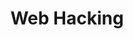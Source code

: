 ---
credit:
- Ankur Sundara
featured: false
location: Siebel CS 1111
slides: web_hacking.pdf
tags:
- web
- csrf
- xss
- sqli
time_start: 2019-09-26T18:00:00.000000-05:00
title: Web Hacking
week_number: 4
---